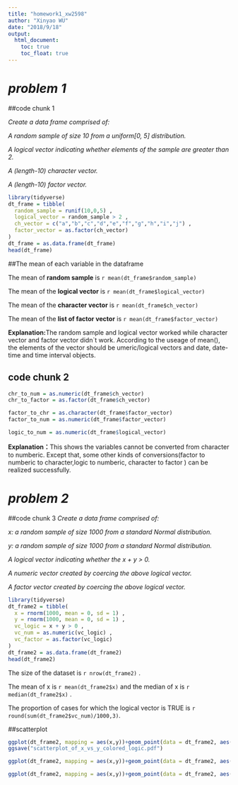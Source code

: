 ```yaml
---
title: "homework1_xw2598"
author: "Xinyao WU"
date: "2018/9/18"
output:
  html_document:
    toc: true
    toc_float: true
---
```

# *problem 1* 
##code chunk 1

_Create a data frame comprised of:_

_A random sample of size 10 from a uniform[0, 5] distribution._

_A logical vector indicating whether elements of the sample are greater than 2._

_A (length-10) character vector._

_A (length-10) factor vector._
```r
library(tidyverse)
dt_frame = tibble(
  random_sample = runif(10,0,5) ,
  logical_vector = random_sample > 2 ,
  ch_vector = c("a","b","c","d","e","f","g","h","i","j") ,
  factor_vector = as.factor(ch_vector) 
)
dt_frame = as.data.frame(dt_frame)
head(dt_frame)

```
##The mean of each variable in the dataframe

The mean of **random sample** is `r mean(dt_frame$random_sample)`

The mean of the **logical vector** is `r mean(dt_frame$logical_vector)`

The mean of the **character vector** is `r mean(dt_frame$ch_vector)`

The mean of the **list of factor vector** is `r mean(dt_frame$factor_vector)`

**Explanation:**The random sample and logical vector worked while character vector and factor vector didn`t work. According to the useage of mean(), the elements of the vector should be umeric/logical vectors and date, date-time and time interval objects.

## code chunk 2 

```r

chr_to_num = as.numeric(dt_frame$ch_vector) 
chr_to_factor = as.factor(dt_frame$ch_vector) 

factor_to_chr = as.character(dt_frame$factor_vector) 
factor_to_num = as.numeric(dt_frame$factor_vector) 

logic_to_num = as.numeric(dt_frame$logical_vector) 

```
**Explanation：**This shows the variables cannot be converted from character to numberic. Except that, some other kinds of conversions(factor to numberic to character,logic to numberic, character to factor ) can be realized successfully.


# *problem 2 *
##code chunk 3
*Create a data frame comprised of:*

*x: a random sample of size 1000 from a standard Normal distribution.*

*y: a random sample of size 1000 from a standard Normal distribution.*

*A logical vector indicating whether the x + y > 0.*

*A numeric vector created by coercing the above logical vector.*

*A factor vector created by coercing the above logical vector.*

```r
library(tidyverse)
dt_frame2 = tibble(
  x = rnorm(1000, mean = 0, sd = 1) , 
  y = rnorm(1000, mean = 0, sd = 1) ,
  vc_logic = x + y > 0 ,
  vc_num = as.numeric(vc_logic) ,
  vc_factor = as.factor(vc_logic)
)
dt_frame2 = as.data.frame(dt_frame2)
head(dt_frame2)

```
The size of the dataset is `r nrow(dt_frame2)` .

The mean of x is `r mean(dt_frame2$x)` and the median of x is `r median(dt_frame2$x)` .

The proportion of cases for which the logical vector is TRUE is `r  round(sum(dt_frame2$vc_num)/1000,3)`.

##scatterplot

```r
ggplot(dt_frame2, mapping = aes(x,y))+geom_point(data = dt_frame2, aes(x,y), col = ifelse(dt_frame2$vc_logic,"red","blue"), size =1 ) +labs(title = "scatterplot of y vs x ")
ggsave("scatterplot_of_x_vs_y_colored_logic.pdf")

ggplot(dt_frame2, mapping = aes(x,y))+geom_point(data = dt_frame2, aes(x,y), col = ifelse(dt_frame2$vc_num,"blue","green"), size =1 ) +labs(title = "scatterplot of y vs x ")

ggplot(dt_frame2, mapping = aes(x,y))+geom_point(data = dt_frame2, aes(x,y), col = ifelse(dt_frame2$vc_factor == "TRUE","purple","violet"), size =1 ) +labs(title = "scatterplot of y vs x ")

```



